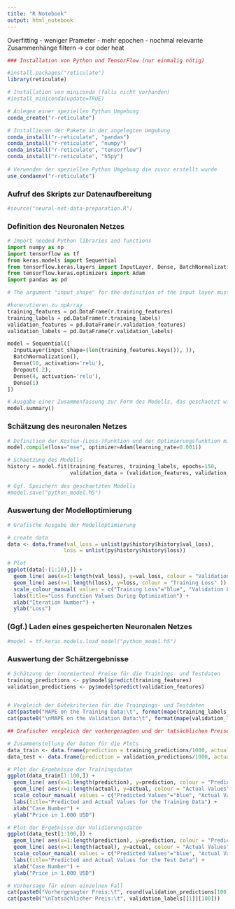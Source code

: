 ```yaml
---
title: "R Notebook"
output: html_notebook
---
```

Overfitting
- weniger Prameter
- mehr epochen
- nochmal relevante Zusammenhänge filtern -> cor oder heat
```r

### Installation von Python und TensorFlow (nur einmalig nötig)

#install.packages("reticulate")
library(reticulate)

# Installation von miniconda (falls nicht vorhanden)
#install_miniconda(update=TRUE)

# Anlegen einer speziellen Python Umgebung
conda_create("r-reticulate")

# Installieren der Pakete in der angelegten Umgebung
conda_install("r-reticulate", "pandas")
conda_install("r-reticulate", "numpy")
conda_install("r-reticulate", "tensorflow")
conda_install("r-reticulate", "h5py")
 
# Verwenden der speziellen Python Umgebung die zuvor erstellt wurde
use_condaenv("r-reticulate")

```

### Aufruf des Skripts zur Datenaufbereitung
```r
#source("neural-net-data-preparation.R")

```

### Definition des Neuronalen Netzes
```python
# Import needed Python libraries and functions
import numpy as np
import tensorflow as tf
from keras.models import Sequential
from tensorflow.keras.layers import InputLayer, Dense, BatchNormalization, Dropout
from tensorflow.keras.optimizers import Adam
import pandas as pd

# The argument "input_shape" for the definition of the input layer must include the number input variables (features) used for the model. To automatically calculate this number, we use the  function `r.training_features.keys()`, which returns the list of variable names of the dataframe `training_features`. Then, the function `len()` returns the length of this list of variable names (i.e. the number of variables in the input).

#konervtieren zu npArray
training_features = pd.DataFrame(r.training_features)
training_labels = pd.DataFrame(r.training_labels)
validation_features = pd.DataFrame(r.validation_features)
validation_labels = pd.DataFrame(r.validation_labels)

model = Sequential([
  InputLayer(input_shape=(len(training_features.keys()), )),
  BatchNormalization(),
  Dense(10, activation='relu'),
  Dropout(.2),
  Dense(4, activation='relu'),
  Dense(1)
])

# Ausgabe einer Zusammenfassung zur Form des Modells, das geschaetzt wird (nicht notwendig)
model.summary()

```

### Schätzung des neuronalen Netzes
```python

# Definition der Kosten-(Loss-)Funktion und der Optimierungsfunktion mit Hyperparametern
model.compile(loss="mse", optimizer=Adam(learning_rate=0.001))

# Schaetzung des Modells
history = model.fit(training_features, training_labels, epochs=150,
                    validation_data = (validation_features, validation_labels), verbose=0)
                    
# Ggf. Speichern des geschaetzten Modells
#model.save("python_model.h5")

```

### Auswertung der Modelloptimierung
```r
# Grafische Ausgabe der Modelloptimierung

# create data
data <- data.frame(val_loss = unlist(py$history$history$val_loss),
                  loss = unlist(py$history$history$loss))

# Plot
ggplot(data[-(1:10),]) +
  geom_line( aes(x=1:length(val_loss), y=val_loss, colour = "Validation Loss" )) +
  geom_line( aes(x=1:length(loss), y=loss, colour = "Training Loss" )) +
  scale_colour_manual( values = c("Training Loss"="blue", "Validation Loss"="red") ) +
  labs(title="Loss Function Values During Optimization") +
  xlab("Iteration Number") +
  ylab("Loss") 


```


### (Ggf.) Laden eines gespeicherten Neuronalen Netzes ###
```python
#model = tf.keras.models.load_model("python_model.h5")

```


### Auswertung der Schätzergebnisse ###
```r
# Schätzung der (normierten) Preise für die Trainings- und Testdaten
training_predictions <- py$model$predict(training_features)
validation_predictions <- py$model$predict(validation_features)


# Vergleich der Gütekriterien für die Traingings- und Testdaten
cat(paste0("MAPE on the Training Data:\t", format(mape(training_labels[[1]], training_predictions)*100, digits=3, nsmall=2)))
cat(paste0("\nMAPE on the Validation Data:\t", format(mape(validation_labels[[1]], validation_predictions)*100, digits=3, nsmall=2)))


```


```r

## Grafischer vergleich der vorhergesagten und der tatsächlichen Preise für die Trainings- und Testdaten

# Zusammenstellung der Daten für die Plots
data_train <- data.frame(prediction = training_predictions/1000, actual = training_labels[[1]]/1000)
data_test <- data.frame(prediction = validation_predictions/1000, actual = validation_labels[[1]]/1000)

# Plot der Ergebnisse der Trainingsdaten
ggplot(data_train[1:100,]) +
  geom_line( aes(x=1:length(prediction), y=prediction, colour = "Predicted Values" )) +
  geom_line( aes(x=1:length(actual), y=actual, colour = "Actual Values" )) +
  scale_colour_manual( values = c("Predicted Values"="blue", "Actual Values"="red") ) +
  labs(title="Predicted and Actual Values for the Training Data") +
  xlab("Case Number") +
  ylab("Price in 1.000 USD") 

# Plot der Ergebnisse der Validierungsdaten
ggplot(data_test[1:100,]) +
  geom_line( aes(x=1:length(prediction), y=prediction, colour = "Predicted Values" )) +
  geom_line( aes(x=1:length(actual), y=actual, colour = "Actual Values" )) +
  scale_colour_manual( values = c("Predicted Values"="blue", "Actual Values"="red") ) +
  labs(title="Predicted and Actual Values for the Test Data") +
  xlab("Case Number") +
  ylab("Price in 1.000 USD") 


```

```r
# Vorhersage für einen einzelnen Fall
cat(paste0("Vorhergesagter Preis:\t", round(validation_predictions[100])))
cat(paste0("\nTatsächlicher Preis:\t", validation_labels[[1]][100]))


```